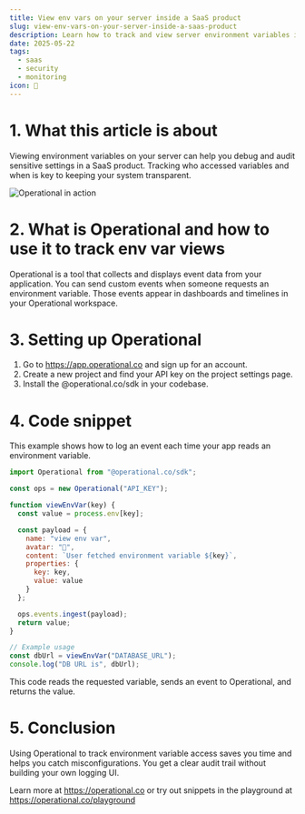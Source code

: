 ```yaml
---
title: View env vars on your server inside a SaaS product
slug: view-env-vars-on-your-server-inside-a-saas-product
description: Learn how to track and view server environment variables inside your SaaS product with Operational for secure monitoring.
date: 2025-05-22
tags:
  - saas
  - security
  - monitoring
icon: 🔑
---
```


# 1. What this article is about

Viewing environment variables on your server can help you debug and audit sensitive settings in a SaaS product.
Tracking who accessed variables and when is key to keeping your system transparent.

![Operational in action](https://operational.co/images/pitch/ops_insitu.jpg)

# 2. What is Operational and how to use it to track env var views

Operational is a tool that collects and displays event data from your application.
You can send custom events when someone requests an environment variable.
Those events appear in dashboards and timelines in your Operational workspace.

# 3. Setting up Operational

1. Go to https://app.operational.co and sign up for an account.
2. Create a new project and find your API key on the project settings page.
3. Install the @operational.co/sdk in your codebase.

# 4. Code snippet

This example shows how to log an event each time your app reads an environment variable.

```javascript
import Operational from "@operational.co/sdk";

const ops = new Operational("API_KEY");

function viewEnvVar(key) {
  const value = process.env[key];

  const payload = {
    name: "view env var",
    avatar: "🔑",
    content: `User fetched environment variable ${key}`,
    properties: {
      key: key,
      value: value
    }
  };

  ops.events.ingest(payload);
  return value;
}

// Example usage
const dbUrl = viewEnvVar("DATABASE_URL");
console.log("DB URL is", dbUrl);
```

This code reads the requested variable, sends an event to Operational, and returns the value.

# 5. Conclusion

Using Operational to track environment variable access saves you time and helps you catch misconfigurations.
You get a clear audit trail without building your own logging UI.

Learn more at https://operational.co or try out snippets in the playground at https://operational.co/playground
